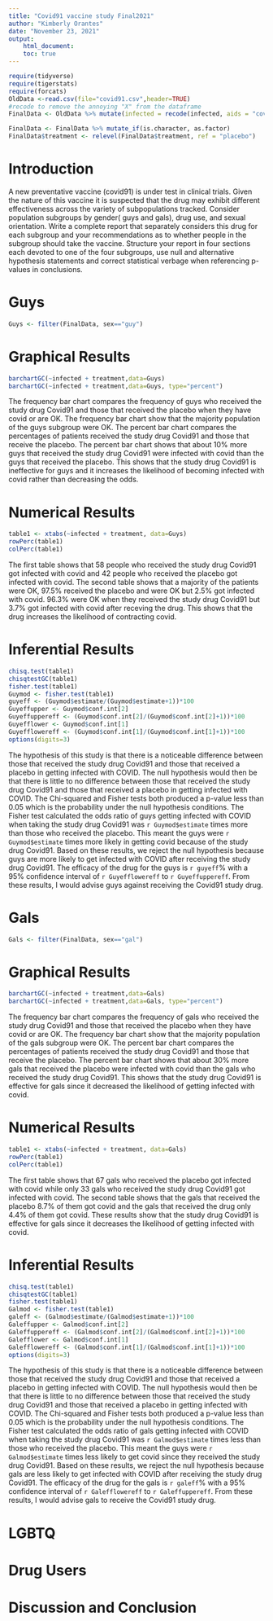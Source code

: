 ```yaml
---
title: "Covid91 vaccine study Final2021"
author: "Kimberly Orantes"
date: "November 23, 2021"
output: 
    html_document:
    toc: true
---
```


```r
require(tidyverse)
require(tigerstats)
require(forcats)
OldData <-read.csv(file="covid91.csv",header=TRUE)
#recode to remove the annoying "X" from the dataframe
FinalData <- OldData %>% mutate(infected = recode(infected, aids = "covid", none = "OK" )) %>% select(-one_of("X"))

FinalData <- FinalData %>% mutate_if(is.character, as.factor)
FinalData$treatment <- relevel(FinalData$treatment, ref = "placebo")
```

# Introduction

A new  preventative vaccine (covid91) is under test in clinical trials. Given the nature of this vaccine it is suspected that the drug may exhibit different effectiveness across the variety of subpopulations tracked. Consider population subgroups by gender( guys and gals), drug use, and sexual orientation. Write a complete report that separately considers this drug for each subgroup and your recommendations as to whether people in the subgroup should take the vaccine. Structure your report in four sections each devoted to one of the four subgroups, use null and alternative hypothesis statements and correct statistical verbage when referencing p-values in conclusions.

# Guys

```r
Guys <- filter(FinalData, sex=="guy")
```

# Graphical Results
```r
barchartGC(~infected + treatment,data=Guys)
barchartGC(~infected + treatment,data=Guys, type="percent")
```

The frequency bar chart compares the frequency of guys who received the study drug Covid91 and those that received the placebo when they have covid or are OK. The frequency bar chart show that the majority population of the guys subgroup were OK. The percent bar chart compares the percentages of patients received the study drug Covid91 and those that receive the placebo. The percent bar chart shows that about 10% more guys that received the study drug Covid91 were infected with covid than the guys that received the placebo. This shows that the study drug Covid91 is ineffective for guys and it increases the likelihood of becoming infected with covid rather than decreasing the odds.       
   
# Numerical Results

```r
table1 <- xtabs(~infected + treatment, data=Guys)
rowPerc(table1)
colPerc(table1)
```

The first table shows that 58 people who received the study drug Covid91 got infected with covid and 42 people who received the placebo got infected with covid. The second table shows that a majority of the patients were OK, 97.5% received the placebo and were OK but 2.5% got infected with covid. 96.3% were OK when they received the study drug Covid91 but 3.7% got infected with covid after receving the drug. This shows that the drug increases the likelihood of contracting covid.         
    
# Inferential Results

```r
chisq.test(table1)
chisqtestGC(table1)
fisher.test(table1)
Guymod <- fisher.test(table1)
guyeff <- (Guymod$estimate/(Guymod$estimate+1))*100
Guyeffupper <- Guymod$conf.int[2]
Guyeffuppereff <- (Guymod$conf.int[2]/(Guymod$conf.int[2]+1))*100
Guyefflower <- Guymod$conf.int[1]
Guyefflowereff <- (Guymod$conf.int[1]/(Guymod$conf.int[1]+1))*100
options(digits=3)
```

The hypothesis of this study is that there is a noticeable difference between those that received the study drug Covid91 and those that received a placebo in getting infected with COVID. The null hypothesis would then be that there is little to no difference between those that received the study drug Covid91 and those that received a placebo in getting infected with COVID. The Chi-squared  and Fisher tests both produced a p-value less than 0.05 which is the probability under the null hypothesis conditions. The Fisher test calculated the odds ratio of guys getting infected with COVID when taking the study drug Covid91 was `r Guymod$estimate` times more than those who received the placebo. This meant the guys were `r Guymod$estimate` times more likely in getting covid because of the study drug Covid91. Based on these results, we reject the null hypothesis because guys are more likely to get infected with COVID after receiving the study drug Covid91. The efficacy of the drug for the guys is `r guyeff`% with a 95% confidence interval of `r Guyefflowereff` to `r Guyeffuppereff`. From these results, I would advise guys against receiving the Covid91 study drug.  
   
# Gals

```r
Gals <- filter(FinalData, sex=="gal")
```

# Graphical Results
```r
barchartGC(~infected + treatment,data=Gals)
barchartGC(~infected + treatment,data=Gals, type="percent")
```

The frequency bar chart compares the frequency of gals who received the study drug Covid91 and those that received the placebo when they have covid or are OK. The frequency bar chart show that the majority population of the gals subgroup were OK. The percent bar chart compares the percentages of patients received the study drug Covid91 and those that receive the placebo. The percent bar chart shows that about 30% more gals that received the placebo were infected with covid than the gals who received the study drug Covid91. This shows that the study drug Covid91 is effective for gals since it decreased the likelihood of getting infected with covid.       

# Numerical Results
```r
table1 <- xtabs(~infected + treatment, data=Gals)
rowPerc(table1)
colPerc(table1)
```

The first table shows that 67 gals who received the placebo got infected with covid while only 33 gals who received the study drug Covid91 got infected with covid. The second table shows that the gals that received the placebo 8.7% of them got covid and the gals that received the drug only 4.4% of them got covid. These results show that the study drug Covid91 is effective for gals since it decreases the likelihood of getting infected with covid.  
    
# Inferential Results
```r
chisq.test(table1)
chisqtestGC(table1)
fisher.test(table1)
Galmod <- fisher.test(table1)
galeff <- (Galmod$estimate/(Galmod$estimate+1))*100
Galeffupper <- Galmod$conf.int[2]
Galeffuppereff <- (Galmod$conf.int[2]/(Galmod$conf.int[2]+1))*100
Galefflower <- Galmod$conf.int[1]
Galefflowereff <- (Galmod$conf.int[1]/(Galmod$conf.int[1]+1))*100
options(digits=3)
```

The hypothesis of this study is that there is a noticeable difference between those that received the study drug Covid91 and those that received a placebo in getting infected with COVID. The null hypothesis would then be that there is little to no difference between those that received the study drug Covid91 and those that received a placebo in getting infected with COVID. The Chi-squared  and Fisher tests both produced a p-value less than 0.05 which is the probability under the null hypothesis conditions. The Fisher test calculated the odds ratio of gals getting infected with COVID when taking the study drug Covid91 was `r Galmod$estimate` times less than those who received the placebo. This meant the guys were `r Galmod$estimate` times less likely to get covid since they received the study drug Covid91. Based on these results, we reject the null hypothesis because gals are less likely to get infected with COVID after receiving the study drug Covid91. The efficacy of the drug for the gals is `r galeff`% with a 95% confidence interval of `r Galefflowereff` to `r Galeffuppereff`. From these results, I would advise gals to receive the Covid91 study drug.


# LGBTQ


# Drug Users

# Discussion and Conclusion
